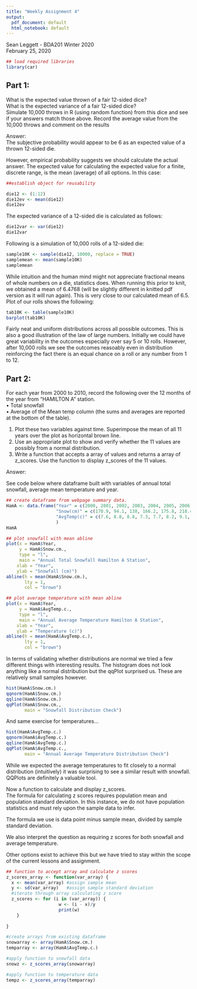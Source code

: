 ```yaml
---
title: "Weekly Assignment 4"
output:
  pdf_document: default
  html_notebook: default
---
```


Sean Leggett - BDA201 Winter 2020  
February 25, 2020  

```r
## load required libraries
library(car)
```

## Part 1: 

What is the expected value thrown of a fair 12-sided dice?  
What is the expected variance of a fair 12-sided dice?  
Simulate 10,000 throws in R (using random function) from this dice and see if your answers match
those above. Record the average value from the 10,000 throws and comment on the results  

Answer:  
The subjective probability would appear to be 6 as an expected value of a thrown 12-sided die.  

However, empirical probability suggests we should calculate the actual answer. The expected value for calculating the expected value for a finite, discrete range, is the mean (average) of all options. In this case:  

```r
##establish object for reusability

die12 <- (1:12)
die12ev <- mean(die12)
die12ev
```

The expected variance of a 12-sided die is calculated as follows:  

```r
die12var <- var(die12)
die12var
```

Following is a simulation of 10,000 rolls of a 12-sided die:  

```r
sample10K <- sample(die12, 10000, replace = TRUE)
samplemean <- mean(sample10K)
samplemean
```
While intuition and the human mind might not appreciate fractional means of whole numbers on a die, statistics does. When running this prior to knit, we obtained a mean of 6.4768 (will be slightly different in knitted pdf version as it will run again). This is very close to our calculated mean of 6.5. Plot of our rolls shows the following:

```r
tab10K <- table(sample10K)
barplot(tab10K)
```

Fairly neat and uniform distributions across all possible outcomes. This is also a good illustration of the law of large numbers. Initially we could have great variability in the outcomes especially over say 5 or 10 rolls. However, after 10,000 rolls we see the outcomes reasoably even in distribution reinforcing the fact there is an equal chance on a roll or any number from 1 to 12.

## Part 2:  

For each year from 2000 to 2010, record the following over the 12 months of the year from
"HAMILTON A" station.  
• Total snowfall  
• Average of the Mean temp column (the sums and averages are reported at the bottom of the table).  

1. Plot these two variables against time. Superimpose the mean of all 11 years over the plot as
horizontal brown line.  
2. Use an appropriate plot to show and verify whether the 11 values are possibly from a normal
distribution.  
3. Write a function that accepts a array of values and returns a array of z_scores. Use the function to display z_scores of the 11 values. 

Answer:  

See code below where dataframe built with variables of annual total snowfall, average mean temperature and year.

```r
## create dataframe from webpage summary data.
HamA <- data.frame("Year" = c(2000, 2001, 2002, 2003, 2004, 2005, 2006, 2007, 2008, 2009, 2010),
                   "Snow(cm)" = c(170.9, 94.1, 138, 166.2, 175.8, 218.4, 56.6, 182.4, 243.2, 93, 70.2),
                   "AvgTemp(c)" = c(7.6, 8.8, 8.8, 7.3, 7.7, 8.2, 9.1, 8.2, 7.7, 7.3, 8.7)
                   )
HamA
```


```r
## plot snowfall with mean abline
plot(x = HamA$Year,
     y = HamA$Snow.cm.,
     type = "l",
     main = "Annual Total Snowfall Hamilton A Station",
    xlab = "Year",
    ylab = "Snowfall (cm)")
abline(h = mean(HamA$Snow.cm.),
       lty = 1,
       col = "brown")

## plot average temperature with mean abline
plot(x = HamA$Year,
     y = HamA$AvgTemp.c.,
     type = "l",
     main = "Annual Average Temperature Hamilton A Station",
    xlab = "Year",
    ylab = "Temperature (c)")
abline(h = mean(HamA$AvgTemp.c.),
       lty = 1,
       col = "brown")
```

In terms of validating whether distributions are normal we tried a few different things with interesting results. The histogram does not look anything like a normal distribution but the qqPlot surprised us. These are relatively small samples however.

```r
hist(HamA$Snow.cm.)
qqnorm(HamA$Snow.cm.)
qqline(HamA$Snow.cm.)
qqPlot(HamA$Snow.cm.,
       main = "Snowfall Distribution Check")
```

And same exercise for temperatures...

```r
hist(HamA$AvgTemp.c.)
qqnorm(HamA$AvgTemp.c.)
qqline(HamA$AvgTemp.c.)
qqPlot(HamA$AvgTemp.c.,
       main = "Annual Average Temperature Distribution Check")
```

While we expected the average temperatures to fit closely to a normal distribution (intuitively) it was surprising to see a similar result with snowfall. QQPlots are definitely a valuable tool.

Now a function to calculate and display z_scores.  
The formula for calculating z scores requires population mean and population standard deviation. In this instance, we do not have population statistics and must rely upon the sample data to infer.

The formula we use is data point minus sample mean, divided by sample standard deviation.  

We also interpret the question as requiring z scores for both snowfall and average temperature.

Other options exist to achieve this but we have tried to stay within the scope of the current lessons and assignment.

```r
## function to accept array and calculate z scores
z_scores_array <- function(var_array) {
  x <- mean(var_array) #assign sample mean
  y <- sd(var_array)   #assign sample standard deviation
  #iterate through array calculating z score
  z_scores <- for (i in (var_array)) {
                    w <- (i - x)/y
                    print(w)
    }
  
}

```

```r
#create arrays from existing dataframe
snowarray <- array(HamA$Snow.cm.)
temparray <- array(HamA$AvgTemp.c.)
```


```r
#apply function to snowfall data
snowz <- z_scores_array(snowarray)
```

```r
#apply function to temperature data
tempz <- z_scores_array(temparray)
```


